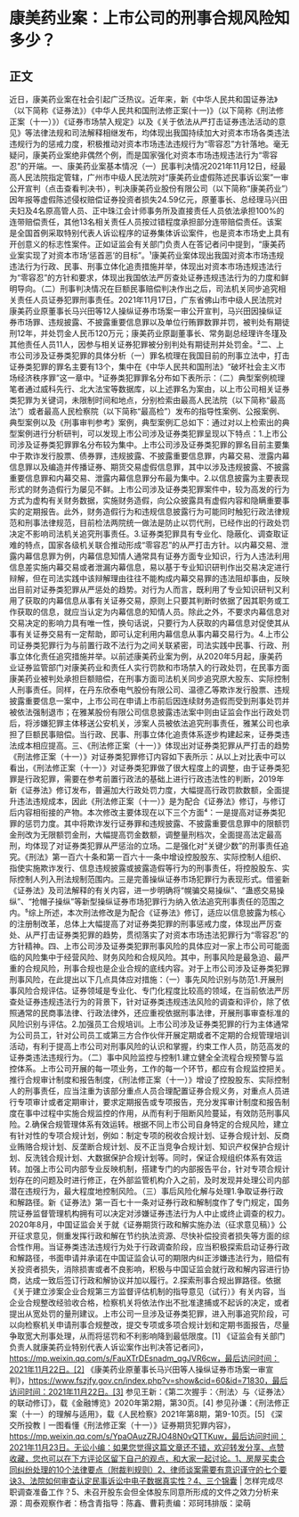 # 康美药业案：上市公司的刑事合规风险知多少？
## 正文
近日，康美药业案在社会引起广泛热议。近年来，新《中华人民共和国证券法》（以下简称《证券法》）《中华人民共和国刑法修正案(十一)》（以下简称《刑法修正案（十一）》）《证券市场禁入规定》以及《关于依法从严打击证券违法活动的意见》等法律法规和司法解释相继发布，均体现出我国持续加大对资本市场各类违法违规行为的惩戒力度，积极推动对资本市场违法违规行为“零容忍”方针落地。毫无疑问，康美药业案绝非偶然个例，而是国家强化对资本市场违规违法行为“零容忍”的开端。一、康美药业案基本情况（一）民事判决情况2021年11月12日，经最高人民法院指定管辖，广州市中级人民法院对“康美药业虚假陈述民事诉讼案”一审公开宣判（点击查看判决书），判决康美药业股份有限公司（以下简称“康美药业”）因年报等虚假陈述侵权赔偿证券投资者损失24.59亿元，原董事长、总经理马兴田夫妇及4名原高管人员、正中珠江会计师事务所及直接责任人员依法承担100%的连带赔偿责任，其他13名相关责任人员按过错程度承担部分连带赔偿责任。该案是全国首例采取特别代表人诉讼程序的证券集体诉讼案件，也是资本市场史上具有开创意义的标志性案件。正如证监会有关部门负责人在答记者问中提到，“康美药业案实现了对资本市场‘惩首恶’的目标”。¹康美药业案体现出我国对资本市场违规违法行为行政、民事、刑事立体化追责措施并举，体现出对资本市场违规违法行为“零容忍”的方针和要求，体现出我国依法严厉查处证券违规违法行为的力度和鲜明导向。（二）刑事判决情况在巨额民事赔偿判决作出之后，司法机关同步追究相关责任人员证券犯罪刑事责任。2021年11月17日，广东省佛山市中级人民法院对康美药业原董事长马兴田等12人操纵证券市场案一审公开宣判，马兴田因操纵证券市场罪、违规披露、不披露重要信息罪以及单位行贿罪数罪并罚，被判处有期徒刑12年，并处罚金人民币120万元；康美药业原副董事长、常务副总经理许冬瑾及其他责任人员11人，因参与相关证券犯罪被分别判处有期徒刑并处罚金。²二、上市公司涉及证券类犯罪的具体分析（一）罪名梳理在我国目前的刑事立法中，打击证券类犯罪的罪名主要有13个，集中在《中华人民共和国刑法》“破坏社会主义市场经济秩序罪”这一章中。³证券类犯罪罪名分布如下表所示：（二）典型案例梳理笔者通过威科先行、北大法宝等数据库，以上述罪名为案由，以上市公司相关证券类犯罪为关键词，未限制时间和地点，分别检索由最高人民法院（以下简称“最高法”）或者最高人民检察院（以下简称“最高检”）发布的指导性案例、公报案例、典型案例以及《刑事审判参考》案例，典型案例汇总如下：通过对以上检索出的典型案例进行分析研判，可以发现上市公司涉及证券类犯罪呈现以下特点：1.上市公司涉及证券类犯罪罪名分布较为集中。上市公司涉及证券类犯罪的罪名目前主要集中于欺诈发行股票、债券罪，违规披露、不披露重要信息罪，内幕交易、泄露内幕信息罪以及编造并传播证券、期货交易虚假信息罪，其中以涉及违规披露、不披露重要信息罪和内幕交易、泄露内幕信息罪分布最为集中。2.以信息披露为主要表现形式的财务造假行为屡见不鲜。上市公司涉及证券类犯罪案件中，较为高发的行为方式为虚构有关财务数据，实施财务造假，向公众披露具有虚假内容和隐瞒重要事实的定期报告。此外，财务造假行为和违规信息披露行为可能同时触犯行政法律规范和刑事法律规范，目前检法两院统一做法是防止以罚代刑，已经作出的行政处罚决定不影响司法机关追究刑事责任。3.证券类犯罪具有专业化、隐蔽化、调查取证难的特点，国家各级机关联合推动形成“零容忍”的从严打击方针。以内幕交易、泄露内幕信息罪为例，内幕信息知情人通常具有证券方面专业知识，行为人违法利用信息差实施内幕交易或者泄漏内幕信息，易以基于专业知识研判作出交易决定进行辩解，但在司法实践中该辩解理由往往不能构成内幕交易罪的违法阻却事由，反映出目前对证券类犯罪从严惩处的趋势。对行为人而言，既利用了专业知识研判又利用了获取的内幕信息从事有关证券交易，原则上只要其判断时依据了因其职务或工作获取的信息，就应当认定为内幕信息的知情人员。除此之外，不要求内幕信息对交易决定的影响力具有唯一性，换句话说，只要行为人获取的内幕信息对促使其从事有关证券交易有一定帮助，即可认定利用内幕信息从事内幕交易行为。4.上市公司证券类犯罪行为与前置行政不法行为之间关联紧密，司法实践中民事、行政、刑事立体化责任追究措施并举。以前述康美药业案为例，从2020年5月起，康美药业证券监管部门对康美药业和责任人实行罚款和市场禁入的行政处罚，在民事方面康美药业被判处承担巨额赔偿，在刑事方面司法机关同步追究原大股东、实际控制人刑事责任。同样，在丹东欣泰电气股份有限公司、温德乙等欺诈发行股票、违规披露重要信息一案中，上市公司在申请上市前后因连续财务造假而受到刑事处罚并被依法强制退市；在雅某股份有限公司信息披露违法案中则由证监会作出行政处罚后，将涉嫌犯罪主体移送公安机关，涉案人员被依法追究刑事责任，雅某公司也承担了巨额民事赔偿。当行政、民事、刑事立体化追责体系逐步构建起来，证券类违法成本相应提高。三、《刑法修正案（十一）》体现出对证券类犯罪从严打击的趋势《刑法修正案（十一）》对证券类犯罪修订内容如下表所示：从以上对比表中可以看出，《刑法修正案（十一）》对证券类犯罪做了很大程度上的调整，由于证券类犯罪是行政犯罪，需要在参考前置行政法的基础上进行行政违法性的判断，2019年新《证券法》修订发布，普遍加大行政处罚力度，大幅提高行政罚款数额，全面提升违法违规成本，因此《刑法修正案（十一）》是为配合《证券法》修订，与修订后内容相衔接的产物。本次修改主要体现在以下三个方面⁴：一是提高对证券类犯罪的惩罚力度。其中将欺诈发行证券罪和违规披露、不披露重要信息罪中的限额罚金刑改为无限额罚金刑，大幅提高罚金数额，调整量刑档次，全面提高法定最高刑，均体现了对证券类犯罪从严惩治的立场。二是强化对“关键少数”的刑事责任追究。《刑法》第一百六十条和第一百六十一条中增设控股股东、实际控制人组织、指使实施欺诈发行、信息违规披露或披露造假等行为的刑事责任，将控股股东、实际控制人列入刑法规制范围内。三是完善操纵证券市场犯罪行为表现形式。借鉴新《证券法》及司法解释的有关内容，进一步明确将“幌骗交易操纵”、“蛊惑交易操纵”、“抢帽子操纵”等新型操纵证券市场犯罪行为纳入依法追究刑事责任的范围之内。⁵综上所述，本次刑法修改是为配合《证券法》修订，适应以信息披露为核心的注册制改革，总体上大幅提高了对证券类犯罪的刑事惩戒力度，体现出严厉查处、从严打击证券类犯罪的趋势，贯彻落实了对资本市场违法犯罪行为“零容忍”的方针精神。四、上市公司涉及证券类犯罪刑事风险的具体应对一家上市公司可能面临的风险集中于经营风险、财务风险和合规风险。其中，刑事风险是最急迫、最严重的合规风险，刑事合规也是企业合规的底线内容。对于上市公司涉及证券类犯罪刑事风险，在此提出以下几点具体应对措施：（一）事先风险识别与防范1.开展刑事风险合规评估。证券领域是专业化、专门化程度比较高的领域，在当前依法严厉查处证券违规违法行为的背景下，针对证券类违规违法风险的调查和评价，除了依照通常的民商事法律、行政法律外，还应重视依据刑事法律，开展刑事审查标准的风险识别与评估。2.加强员工合规培训。上市公司涉及证券类犯罪的行为主体通常为公司员工，针对公司员工或第三方合作伙伴开展定期或者不定期的合规管理培训活动，有利于提高上市公司对刑事风险的认识和掌握，约束工作人员，防范高发的证券类违法违规行为。（二）事中风险监控与控制1.建立健全全流程合规预警与监控体系。上市公司开展的每一项业务，工作的每一个环节，都应有合规监控把关。推行合规审计制度和报告制度，《刑法修正案（十一）》增设了控股股东、实际控制人的刑事责任，应当注重为该部分重点人员合理配置证券合规义务，对重点人员进行专项审计或者定期审计，要求定期报告或专项报告，充分发挥审计制度和报告制度在事中过程中实施合规监控的作用，从而有利于阻断风险蔓延，有效防范刑事风险。2.确保合规管理体系有效运转。根据不同上市公司自身特定的合规风险，建立有针对性的专项合规计划，例如：制定专项的税收合规计划、证券合规计划、反商业贿赂合规计划、反垄断合规计划、反不正当竞争合规计划、知识产权保护合规计划、反洗钱合规计划、大数据保护合规计划等。同时，保证合规组织体系有效运转。加强上市公司内部专业反映机制，搭建专门的内部报告平台，针对专项合规计划存在的问题及时进行修正，在外部监管机构介入之前，及时发现并处理公司内部潜在违规行为，最大程度地控制风险。（三）事后风险化解与处理1.争取证券行政和解路径。新《证券法》第一百七十一条对证券行政和解制度作了专门规定，国务院证券监督管理机构拥有可以决定对涉嫌证券违法行为人中止或终止调查的权力。2020年8月，中国证监会关于就《证券期货行政和解实施办法（征求意见稿）》公开征求意见，侧重发挥行政和解在节约执法资源、尽快补偿投资者损失等方面的综合性作用。当证券类违法违规行为处于行政调查阶段，应当积极探索启动证券行政和解路径，书面申请并承诺在中国证监会认可的期限内纠正涉嫌违法行为，赔偿有关投资者损失，消除损害或者不良影响，积极与中国证监会就行政和解内容进行协商，达成一致后签订行政和解协议并加以履行。2.探索刑事合规出罪路径。依据《关于建立涉案企业合规第三方监督评估机制的指导意见（试行）》有关内容，当企业合规整改经验收合格，检察机关将依法作出不批准逮捕或不起诉的决定，或者提出从宽处罚的量刑建议。上市公司一旦涉及证券类犯罪，进入刑事追究阶段，可以向检察机关申请刑事合规整改，提交专项或多项合规计划和定期书面报告，尽量争取宽大刑事处理，从而将惩罚和不利影响降到最低限度。[1] 《证监会有关部门负责人就康美药业特别代表人诉讼案作出判决答记者问》，https://mp.weixin.qq.com/s/FauXTrDEsnadm_qgJVR6cw，最后访问时间：2021年11月22日。[2] 《康美药业原董事长马兴田等人操纵证券市场案一审宣判》，https://www.fszjfy.gov.cn/index.php?v=show&cid=60&id=71830，最后访问时间：2021年11月22日。[3] 参见王新：《第二次握手：〈刑法〉与〈证券法〉的联动修订》，载《金融博览》2020年第2期，第30页。[4] 参见孙谦：《刑法修正案（十一）的理解与适用》，载《人民检察》2021年第8期，第9-10页。[5] 《深交所投教丨一图看懂《刑法修正案（十一）》证券期货犯罪内容》，https://mp.weixin.qq.com/s/YpaOAuzZRJO48N0vQTTKuw，最后访问时间：2021年11月23日。无讼小编：如果您觉得这篇文章还不错，欢迎转发分享、点赞收藏，您也可以在下方评论区留下自己的观点，和大家一起讨论。1、房屋买卖合同纠纷处理的10个法律要点（附裁判规则）2、律师谈案需要有意识谨守的七个要诀3、法院如何审查认定民事诉讼中电子数据真实性？4、三个锦囊 | 怎样完成尽职调查准备工作？5、未召开股东会但全体股东同意所形成的文件之效力分析来源：周泰观察作者：杨含青指导：陈鑫、曹莉责编：邓珂玮排版：梁萌